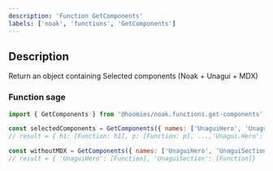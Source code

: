 ```yaml
---
description: 'Function GetComponents'
labels: ['noak', 'functions', 'GetComponents']
---
```



## Description

Return an object containing Selected components (Noak + Unagui + MDX)

### Function sage

```js
import { GetComponents } from '@hoomies/noak.functions.get-components';

const selectedComponents = GetComponents({ names: ['UnaguiHero', 'UnaguiSection', 'NoakLocaleSwitcher'] });
// result = { h1: [Function: h1], p: [Function: p], ...,'Unagui.Hero': [Function], 'Unagui.Section': [Function], 'Noak.LocaleSwitcher': [Function]}

const withoutMDX = GetComponents({ names: ['UnaguiHero', 'UnaguiSection'], withMDX: false });
// result = { 'UnaguiHero': [Function], 'UnaguiSection': [Function]}
```
